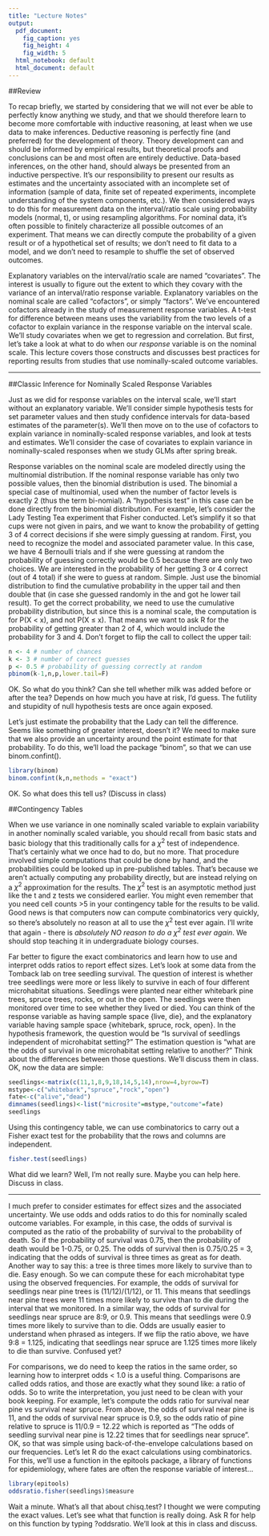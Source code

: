 ```yaml
---
title: "Lecture Notes"
output:
  pdf_document:
    fig_caption: yes
    fig_height: 4
    fig_width: 5
  html_notebook: default
  html_document: default
---
```


##Review

To recap briefly, we started by considering that we will not ever be able to perfectly know anything we study, and that we should therefore learn to become more comfortable with inductive reasoning, at least when we use data to make inferences. Deductive reasoning is perfectly fine (and preferred) for the development of theory. Theory development can and should be informed by empirical results, but theoretical proofs and conclusions can be and most often are entirely deductive. Data-based inferences, on the other hand, should always be presented from an inductive perspective. It's our responsibility to present our results as estimates and the uncertainty associated with an incomplete set of information (sample of data, finite set of repeated experiments, incomplete understanding of the system components, etc.). We then considered ways to do this for measurement data on the interval/ratio scale using probability models (normal, t), or using resampling algorithms. For nominal data, it's often possible to finitely characterize all possible outcomes of an experiment. That means we can directly compute the probability of a given result or of a hypothetical set of results; we don't need to fit data to a model, and we don't need to resample to shuffle the set of observed outcomes. 

Explanatory variables on the interval/ratio scale are named "covariates". The interest is usually to figure out the extent to which they covary with the variance of an interval/ratio response variable. Explanatory variables on the nominal scale are called "cofactors", or simply "factors". We've encountered cofactors already in the study of measurement response variables. A t-test for difference between means uses the variability from the two levels of a cofactor to explain variance in the response variable on the interval scale. We'll study covariates when we get to regression and correlation. But first, let's take a look at what to do when our *response* variable is on the nominal scale. This lecture covers those constructs and discusses best practices for reporting results from studies that use nominally-scaled outcome variables.

*****

##Classic Inference for Nominally Scaled Response Variables

Just as we did for response variables on the interval scale, we'll start without an explanatory variable. We'll consider simple hypothesis tests for set parameter values and then study confidence intervals for data-based estimates of the parameter(s). We'll then move on to the use of cofactors to explain variance in nominally-scaled response variables, and look at tests and estimates. We'll consider the case of covariates to explain variance in nominally-scaled responses when we study GLMs after spring break.

Response variables on the nominal scale are modeled directly using the multinomial distribution. If the nominal response variable has only two possible values, then the binomial distribution is used. The binomial a special case of multinomial, used when the number of factor levels is exactly 2 (thus the term bi-nomial). A "hypothesis test" in this case can be done directly from the binomial distribution. For example, let's consider the Lady Testing Tea experiment that Fisher conducted. Let's simplify it so that cups were not given in pairs, and we want to know the probability of getting 3 of 4 correct decisions if she were simply guessing at random. First, you need to recognize the model and associated parameter value. In this case, we have 4 Bernoulli trials and if she were guessing at random the probability of guessing correctly would be 0.5 because there are only two choices. We are interested in the probability of her getting 3 or 4 correct (out of 4 total) if she were to guess at random. Simple. Just use the binomial distribution to find the cumulative probability in the upper tail and then double that (in case she guessed randomly in the and got he lower tail result). To get the correct probability, we need to use the cumulative probability distribution, but since this is a nominal scale, the computation is for P(X < x), and not P(X $\leq$ x). That means we want to ask R for the probability of getting greater than 2 of 4, which would include the probability for 3 and 4. Don't forget to flip the call to collect the upper tail:
```r
n <- 4 # number of chances
k <- 3 # number of correct guesses
p <- 0.5 # probability of guessing correctly at random
pbinom(k-1,n,p,lower.tail=F)
```

OK. So what do you think? Can she tell whether milk was added before or after the tea? Depends on how much you have at risk, I'd guess. The futility and stupidity of null hypothesis tests are once again exposed.

Let's just estimate the probability that the Lady can tell the difference. Seems like something of greater interest, doesn't it? We need to make sure that we also provide an uncertainty around the point estimate for that probability. To do this, we'll load the package "binom", so that we can use binom.confint().

```r
library(binom)
binom.confint(k,n,methods = "exact")
```
OK. So what does this tell us? (Discuss in class)

##Contingency Tables

When we use variance in one nominally scaled variable to explain variability in another nominally scaled variable, you should recall from basic stats and basic biology that this traditionally calls for a $\chi^2$ test of independence. That's certainly what we once had to do, but no more. That procedure involved simple computations that could be done by hand, and the probabilities could be looked up in pre-published tables. That's because we aren't actually computing any probability directly, but are instead relying on a $\chi^2$ approximation for the results. The $\chi^2$ test is an asymptotic method just like the t and z tests we considered earlier. You might even remember that you need cell counts >5 in your contingency table for the results to be valid. Good news is that computers now can compute combinatorics very quickly, so there's absolutely no reason at all to use the $\chi^2$ test ever again. I'll write that again - there is *absolutely NO reason to do a $\chi^2$ test ever again*. We should stop teaching it in undergraduate biology courses.

Far better to figure the exact combinatorics and learn how to use and interpret odds ratios to report effect sizes. Let's look at some data from the Tomback lab on tree seedling survival. The question of interest is whether tree seedlings were more or less likely to survive in each of four different microhabitat situations. Seedlings were planted near either whitebark pine trees, spruce trees, rocks, or out in the open. The seedlings were then monitored over time to see whether they lived or died. You can think of the response variable as having sample space {live, die}, and the explanatory variable having sample space {whitebark, spruce, rock, open}. In the hypothesis framework, the question would be "Is survival of seedlings independent of microhabitat setting?" The estimation question is "what are the odds of survival in one microhabitat setting relative to another?" Think about the differences between those questions. We'll discuss them in class. OK, now the data are simple:

```r
seedlings<-matrix(c(11,1,8,9,18,14,5,14),nrow=4,byrow=T)
mstype<-c("whitebark","spruce","rock","open")
fate<-c("alive","dead")
dimnames(seedlings)<-list("microsite"=mstype,"outcome"=fate)
seedlings
```

Using this contingency table, we can use combinatorics to carry out a Fisher exact test for the probability that the rows and columns are independent.

```r
fisher.test(seedlings)
```

What did we learn? Well, I'm not really sure. Maybe you can help here. Discuss in class.

***

I much prefer to consider estimates for effect sizes and the associated uncertainty. We use odds and odds ratios to do this for nominally scaled outcome variables. For example, in this case, the odds of survival is computed as the ratio of the probability of survival to the probability of death. So if the probability of survival was 0.75, then the probability of death would be 1-0.75, or 0.25. The odds of survival then is 0.75/0.25 = 3, indicating that the odds of survival is three times as great as for death. Another way to say this: a tree is three times more likely to survive than to die. Easy enough. So we can compute these for each microhabitat type using the observed frequencies. For example, the odds of survival for seedlings near pine trees is (11/12)/(1/12), or 11. This means that seedlings near pine trees were 11 times more likely to survive than to die during the interval that we monitored. In a similar way, the odds of survival for seedlings near spruce are 8:9, or 0.9. This means that seedlings were 0.9 times more likely to survive than to die. Odds are usually easier to understand when phrased as integers. If we flip the ratio above, we have 9:8 = 1.125, indicating that seedlings near spruce are 1.125 times more likely to die than survive. Confused yet?

For comparisons, we do need to keep the ratios in the same order, so learning how to interpret odds < 1.0 is a useful thing. Comparisons are called odds ratios, and those are exactly what they sound like: a ratio of odds. So to write the interpretation, you just need to be clean with your book keeping. For example, let's compute the odds ratio for survival near pine vs survival near spruce. From above, the odds of survival near pine is 11, and the odds of survival near spruce is 0.9, so the odds ratio of pine relative to spruce is 11/0.9 = 12.22 which is reported as "The odds of seedling survival near pine is 12.22 times that for seedlings near spruce". OK, so that was simple using back-of-the-envelope calculations based on our frequencies. Let's let R do the exact calculations using combinatorics. For this, we'll use a function in the epitools package, a library of functions for epidemiology, where fates are often the response variable of interest...

```r
library(epitools)
oddsratio.fisher(seedlings)$measure
```

Wait a minute. What's all that about chisq.test? I thought we were computing the exact values. Let's see what that function is really doing. Ask R for help on this function by typing ?oddsratio. We'll look at this in class and discuss.
